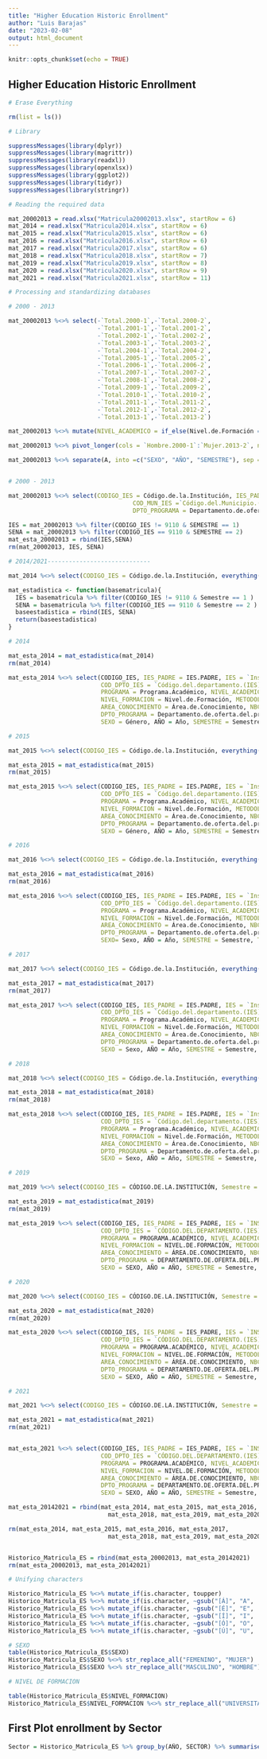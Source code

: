 ```yaml
---
title: "Higher Education Historic Enrollment"
author: "Luis Barajas"
date: "2023-02-08"
output: html_document
---
```


```r
knitr::opts_chunk$set(echo = TRUE)
```

## Higher Education Historic Enrollment


```r
# Erase Everything 

rm(list = ls())

# Library

suppressMessages(library(dplyr))
suppressMessages(library(magrittr))
suppressMessages(library(readxl))
suppressMessages(library(openxlsx))
suppressMessages(library(ggplot2))
suppressMessages(library(tidyr))
suppressMessages(library(stringr))
```


```r
# Reading the required data

mat_20002013 = read.xlsx("Matricula20002013.xlsx", startRow = 6)
mat_2014 = read.xlsx("Matricula2014.xlsx", startRow = 6)
mat_2015 = read.xlsx("Matricula2015.xlsx", startRow = 6)
mat_2016 = read.xlsx("Matricula2016.xlsx", startRow = 6)
mat_2017 = read.xlsx("Matricula2017.xlsx", startRow = 6)
mat_2018 = read.xlsx("Matricula2018.xlsx", startRow = 7)
mat_2019 = read.xlsx("Matricula2019.xlsx", startRow = 8)
mat_2020 = read.xlsx("Matricula2020.xlsx", startRow = 9)
mat_2021 = read.xlsx("Matricula2021.xlsx", startRow = 11)

```


```r
# Processing and standardizing databases

# 2000 - 2013

mat_20002013 %<>% select(-`Total.2000-1`,-`Total.2000-2`,
                         -`Total.2001-1`,-`Total.2001-2`,
                         -`Total.2002-1`,-`Total.2002-2`,
                         -`Total.2003-1`,-`Total.2003-2`,
                         -`Total.2004-1`,-`Total.2004-2`,
                         -`Total.2005-1`,-`Total.2005-2`,
                         -`Total.2006-1`,-`Total.2006-2`,
                         -`Total.2007-1`,-`Total.2007-2`,
                         -`Total.2008-1`,-`Total.2008-2`,
                         -`Total.2009-1`,-`Total.2009-2`,
                         -`Total.2010-1`,-`Total.2010-2`,
                         -`Total.2011-1`,-`Total.2011-2`,
                         -`Total.2012-1`,-`Total.2012-2`,
                         -`Total.2013-1`,-`Total.2013-2`)

mat_20002013 %<>% mutate(NIVEL_ACADEMICO = if_else(Nivel.de.Formación == "DOCTORADO" | Nivel.de.Formación == "ESPECIALIZACION" | Nivel.de.Formación == "MAESTRIA", "POSGRADO", "PREGRADO"))

mat_20002013 %<>% pivot_longer(cols = `Hombre.2000-1`:`Mujer.2013-2`, names_to = "A", values_to = "TOTAL_MATRICULA")

mat_20002013 %<>% separate(A, into =c("SEXO", "AÑO", "SEMESTRE"), sep = "[.-]")


# 2000 - 2013

mat_20002013 %<>% select(CODIGO_IES = Código.de.la.Institución, IES_PADRE = Código.de.la.Institución, IES = `Institución.de.Educación.Superior.(IES)`, SECTOR = Sector.IES, CARACTER = Carácter.IES, COD_DPTO_IES = `Código.del.departamento.(IES)`, DPTO_IES = Departamento.de.domicilio.de.la.IES, 
                                   COD_MUN_IES =`Código.del.Municipio.(IES)`, MUN_IES = Municipio.de.domicilio.de.la.IES,CODIGO_SNIES_PROGRAMA=Código.SNIES.del.programa, PROGRAMA =Programa.Académico, NIVEL_ACADEMICO, NIVEL_FORMACION = Nivel.de.Formación, METODOLOGIA = Metodología.del.programa, AREA_CONOCIMIENTO = Área.de.Conocimiento, NBC = `Núcleo.Básico.del.Conocimiento.(NBC)`, COD_DPTO_PROGRAMA = `Código.del.Departamento.(Programa)`,
                                   DPTO_PROGRAMA = Departamento.de.oferta.del.programa, COD_MUN_PROGRAMA = `Código.del.Municipio.(Programa)`, MUN_PROGRAMA = Municipio.de.oferta.del.programa,SEXO,AÑO,SEMESTRE,`TOTAL_MATRICULA`)

IES = mat_20002013 %>% filter(CODIGO_IES != 9110 & SEMESTRE == 1)
SENA = mat_20002013 %>% filter(CODIGO_IES == 9110 & SEMESTRE == 2)
mat_esta_20002013 = rbind(IES,SENA)
rm(mat_20002013, IES, SENA)

# 2014/2021-----------------------------

mat_2014 %<>% select(CODIGO_IES = Código.de.la.Institución, everything())

mat_estadistica <- function(basematricula){
  IES = basematricula %>% filter(CODIGO_IES != 9110 & Semestre == 1 )
  SENA = basematricula %>% filter(CODIGO_IES == 9110 & Semestre == 2 )
  baseestadistica = rbind(IES, SENA)
  return(baseestadistica)
}

# 2014

mat_esta_2014 = mat_estadistica(mat_2014)
rm(mat_2014)

mat_esta_2014 %<>% select(CODIGO_IES, IES_PADRE = IES.PADRE, IES = `Institución.de.Educación.Superior.(IES)`, SECTOR = Sector.IES, CARACTER = Caracter.IES,
                          COD_DPTO_IES = `Código.del.departamento.(IES)`, DPTO_IES = Departamento.de.domicilio.de.la.IES, COD_MUN_IES = `Código.del.Municipio.(IES)`, MUN_IES = Municipio.de.domicilio.de.la.IES, CODIGO_SNIES_PROGRAMA = Código.SNIES.del.programa, 
                          PROGRAMA = Programa.Académico, NIVEL_ACADEMICO = Nivel.Académico,
                          NIVEL_FORMACION = Nivel.de.Formación, METODOLOGIA = Metodología,
                          AREA_CONOCIMIENTO = Área.de.Conocimiento, NBC = `Núcleo.Básico.del.Conocimiento.(NBC)`, COD_DPTO_PROGRAMA = `Código.del.Departamento.(Programa)`,
                          DPTO_PROGRAMA = Departamento.de.oferta.del.programa, COD_MUN_PROGRAMA = `Código.del.Municipio.(Programa)`, MUN_PROGRAMA = Municipio.de.oferta.del.programa,
                          SEXO = Género, AÑO = Año, SEMESTRE = Semestre, TOTAL_MATRICULA = Matriculados.2014)

# 2015

mat_2015 %<>% select(CODIGO_IES = Código.de.la.Institución, everything())

mat_esta_2015 = mat_estadistica(mat_2015)
rm(mat_2015)

mat_esta_2015 %<>% select(CODIGO_IES, IES_PADRE = IES.PADRE, IES = `Institución.de.Educación.Superior.(IES)`, SECTOR = Sector.IES, CARACTER = Caracter.IES,
                          COD_DPTO_IES = `Código.del.departamento.(IES)`, DPTO_IES = Departamento.de.domicilio.de.la.IES, COD_MUN_IES = `Código.del.Municipio.(IES)`, MUN_IES = Municipio.de.domicilio.de.la.IES, CODIGO_SNIES_PROGRAMA = Código.SNIES.del.programa, 
                          PROGRAMA = Programa.Académico, NIVEL_ACADEMICO = Nivel.Académico,
                          NIVEL_FORMACION = Nivel.de.Formación, METODOLOGIA = Metodología,
                          AREA_CONOCIMIENTO = Área.de.Conocimiento, NBC = `Núcleo.Básico.del.Conocimiento.(NBC)`, COD_DPTO_PROGRAMA = `Código.del.Departamento.(Programa)`,
                          DPTO_PROGRAMA = Departamento.de.oferta.del.programa, COD_MUN_PROGRAMA = `Código.del.Municipio.(Programa)`, MUN_PROGRAMA = Municipio.de.oferta.del.programa,
                          SEXO = Género, AÑO = Año, SEMESTRE = Semestre, TOTAL_MATRICULA = Matriculados.2015)

# 2016

mat_2016 %<>% select(CODIGO_IES = Código.de.la.Institución, everything())

mat_esta_2016 = mat_estadistica(mat_2016)
rm(mat_2016)

mat_esta_2016 %<>% select(CODIGO_IES, IES_PADRE = IES.PADRE, IES = `Institución.de.Educación.Superior.(IES)`, SECTOR = Sector.IES, CARACTER = Caracter.IES,
                          COD_DPTO_IES = `Código.del.departamento.(IES)`, DPTO_IES = Departamento.de.domicilio.de.la.IES, COD_MUN_IES = `Código.del.Municipio.(IES)`, MUN_IES = Municipio.de.domicilio.de.la.IES, CODIGO_SNIES_PROGRAMA = Código.SNIES.del.programa, 
                          PROGRAMA = Programa.Académico, NIVEL_ACADEMICO = Nivel.Académico,
                          NIVEL_FORMACION = Nivel.de.Formación, METODOLOGIA = Metodología,
                          AREA_CONOCIMIENTO = Área.de.Conocimiento, NBC = `Núcleo.Básico.del.Conocimiento.(NBC)`, COD_DPTO_PROGRAMA = `Código.del.Departamento.(Programa)`,
                          DPTO_PROGRAMA = Departamento.de.oferta.del.programa, COD_MUN_PROGRAMA = `Código.del.Municipio.(Programa)`, MUN_PROGRAMA = Municipio.de.oferta.del.programa,
                          SEXO= Sexo, AÑO = Año, SEMESTRE = Semestre, TOTAL_MATRICULA = Matriculados.2016)

# 2017

mat_2017 %<>% select(CODIGO_IES = Código.de.la.Institución, everything())

mat_esta_2017 = mat_estadistica(mat_2017)
rm(mat_2017)

mat_esta_2017 %<>% select(CODIGO_IES, IES_PADRE = IES.PADRE, IES = `Institución.de.Educación.Superior.(IES)`, SECTOR = Sector.IES, CARACTER = Caracter.IES,
                          COD_DPTO_IES = `Código.del.departamento.(IES)`, DPTO_IES = Departamento.de.domicilio.de.la.IES, COD_MUN_IES = `Código.del.Municipio.(IES)`, MUN_IES = Municipio.de.domicilio.de.la.IES, CODIGO_SNIES_PROGRAMA = Código.SNIES.del.programa, 
                          PROGRAMA = Programa.Académico, NIVEL_ACADEMICO = Nivel.Académico,
                          NIVEL_FORMACION = Nivel.de.Formación, METODOLOGIA = Metodología,
                          AREA_CONOCIMIENTO = Área.de.Conocimiento, NBC = `Núcleo.Básico.del.Conocimiento.(NBC)`, COD_DPTO_PROGRAMA = `Código.del.Departamento.(Programa)`,
                          DPTO_PROGRAMA = Departamento.de.oferta.del.programa, COD_MUN_PROGRAMA = `Código.del.Municipio.(Programa)`, MUN_PROGRAMA = Municipio.de.oferta.del.programa,
                          SEXO = Sexo, AÑO = Año, SEMESTRE = Semestre, TOTAL_MATRICULA = Matriculados.2017)

# 2018

mat_2018 %<>% select(CODIGO_IES = Código.de.la.Institución, everything())

mat_esta_2018 = mat_estadistica(mat_2018)
rm(mat_2018)

mat_esta_2018 %<>% select(CODIGO_IES, IES_PADRE = IES.PADRE, IES = `Institución.de.Educación.Superior.(IES)`, SECTOR = Sector.IES, CARACTER = Caracter.IES,
                          COD_DPTO_IES = `Código.del.departamento.(IES)`, DPTO_IES = Departamento.de.domicilio.de.la.IES, COD_MUN_IES = `Código.del.Municipio.(IES)`, MUN_IES = Municipio.de.domicilio.de.la.IES, CODIGO_SNIES_PROGRAMA = Código.SNIES.del.programa, 
                          PROGRAMA = Programa.Académico, NIVEL_ACADEMICO = Nivel.Académico,
                          NIVEL_FORMACION = Nivel.de.Formación, METODOLOGIA = Metodología,
                          AREA_CONOCIMIENTO = Área.de.Conocimiento, NBC = `Núcleo.Básico.del.Conocimiento.(NBC)`, COD_DPTO_PROGRAMA = `Código.del.Departamento.(Programa)`,
                          DPTO_PROGRAMA = Departamento.de.oferta.del.programa, COD_MUN_PROGRAMA = `Código.del.Municipio.(Programa)`, MUN_PROGRAMA = Municipio.de.oferta.del.programa,
                          SEXO = Sexo, AÑO = Año, SEMESTRE = Semestre, TOTAL_MATRICULA = Matriculados.2018)

# 2019

mat_2019 %<>% select(CODIGO_IES = CÓDIGO.DE.LA.INSTITUCIÓN, Semestre = SEMESTRE, everything())

mat_esta_2019 = mat_estadistica(mat_2019)
rm(mat_2019)

mat_esta_2019 %<>% select(CODIGO_IES, IES_PADRE = IES_PADRE, IES = `INSTITUCIÓN.DE.EDUCACIÓN.SUPERIOR.(IES)`, SECTOR = SECTOR.IES, CARACTER = CARACTER.IES,
                          COD_DPTO_IES = `CÓDIGO.DEL.DEPARTAMENTO.(IES)`, DPTO_IES = DEPARTAMENTO.DE.DOMICILIO.DE.LA.IES, COD_MUN_IES = CÓDIGO.DEL.MUNICIPIO, MUN_IES = MUNICIPIO.DE.DOMICILIO.DE.LA.IES, CODIGO_SNIES_PROGRAMA = CÓDIGO.SNIES.DEL.PROGRAMA, 
                          PROGRAMA = PROGRAMA.ACADÉMICO, NIVEL_ACADEMICO = NIVEL.ACADÉMICO,
                          NIVEL_FORMACION = NIVEL.DE.FORMACIÓN, METODOLOGIA = METODOLOGÍA,
                          AREA_CONOCIMIENTO = ÁREA.DE.CONOCIMIENTO, NBC = `NÚCLEO.BÁSICO.DEL.CONOCIMIENTO.(NBC)`, COD_DPTO_PROGRAMA = `CÓDIGO.DEL.DEPARTAMENTO.(PROGRAMA)`,
                          DPTO_PROGRAMA = DEPARTAMENTO.DE.OFERTA.DEL.PROGRAMA, COD_MUN_PROGRAMA = `CÓDIGO.DEL.MUNICIPIO.(PROGRAMA)`, MUN_PROGRAMA = MUNICIPIO.DE.OFERTA.DEL.PROGRAMA,
                          SEXO = SEXO, AÑO = AÑO, SEMESTRE = Semestre, TOTAL_MATRICULA = MATRICULADOS)

# 2020 

mat_2020 %<>% select(CODIGO_IES = CÓDIGO.DE.LA.INSTITUCIÓN, Semestre = SEMESTRE, everything())

mat_esta_2020 = mat_estadistica(mat_2020)
rm(mat_2020)

mat_esta_2020 %<>% select(CODIGO_IES, IES_PADRE = IES_PADRE, IES = `INSTITUCIÓN.DE.EDUCACIÓN.SUPERIOR.(IES)`, SECTOR = SECTOR.IES, CARACTER = CARACTER.IES,
                          COD_DPTO_IES = `CÓDIGO.DEL.DEPARTAMENTO.(IES)`, DPTO_IES = DEPARTAMENTO.DE.DOMICILIO.DE.LA.IES, COD_MUN_IES = `CÓDIGO.DEL.MUNICIPIO.(IES)`, MUN_IES = MUNICIPIO.DE.DOMICILIO.DE.LA.IES, CODIGO_SNIES_PROGRAMA = CÓDIGO.SNIES.DEL.PROGRAMA, 
                          PROGRAMA = PROGRAMA.ACADÉMICO, NIVEL_ACADEMICO = NIVEL.ACADÉMICO,
                          NIVEL_FORMACION = NIVEL.DE.FORMACIÓN, METODOLOGIA = METODOLOGÍA,
                          AREA_CONOCIMIENTO = ÁREA.DE.CONOCIMIENTO, NBC = `NÚCLEO.BÁSICO.DEL.CONOCIMIENTO.(NBC)`, COD_DPTO_PROGRAMA = `CÓDIGO.DEL.DEPARTAMENTO.(PROGRAMA)`,
                          DPTO_PROGRAMA = DEPARTAMENTO.DE.OFERTA.DEL.PROGRAMA, COD_MUN_PROGRAMA = `CÓDIGO.DEL.MUNICIPIO.(PROGRAMA)`, MUN_PROGRAMA = MUNICIPIO.DE.OFERTA.DEL.PROGRAMA,
                          SEXO = SEXO, AÑO = AÑO, SEMESTRE = Semestre, TOTAL_MATRICULA = MATRICULADOS)

# 2021

mat_2021 %<>% select(CODIGO_IES = CÓDIGO.DE.LA.INSTITUCIÓN, Semestre = SEMESTRE, everything())

mat_esta_2021 = mat_estadistica(mat_2021)
rm(mat_2021)


mat_esta_2021 %<>% select(CODIGO_IES, IES_PADRE = IES_PADRE, IES = `INSTITUCIÓN.DE.EDUCACIÓN.SUPERIOR.(IES)`, SECTOR = SECTOR.IES, CARACTER = CARACTER.IES,
                          COD_DPTO_IES = `CÓDIGO.DEL.DEPARTAMENTO.(IES)`, DPTO_IES = DEPARTAMENTO.DE.DOMICILIO.DE.LA.IES, COD_MUN_IES = `CÓDIGO.DEL.MUNICIPIO.(IES)`, MUN_IES = MUNICIPIO.DE.DOMICILIO.DE.LA.IES, CODIGO_SNIES_PROGRAMA = CÓDIGO.SNIES.DEL.PROGRAMA, 
                          PROGRAMA = PROGRAMA.ACADÉMICO, NIVEL_ACADEMICO = NIVEL.ACADÉMICO,
                          NIVEL_FORMACION = NIVEL.DE.FORMACIÓN, METODOLOGIA = METODOLOGÍA,
                          AREA_CONOCIMIENTO = ÁREA.DE.CONOCIMIENTO, NBC = `NÚCLEO.BÁSICO.DEL.CONOCIMIENTO.(NBC)`, COD_DPTO_PROGRAMA = `CÓDIGO.DEL.DEPARTAMENTO.(PROGRAMA)`,
                          DPTO_PROGRAMA = DEPARTAMENTO.DE.OFERTA.DEL.PROGRAMA, COD_MUN_PROGRAMA = `CÓDIGO.DEL.MUNICIPIO.(PROGRAMA)`, MUN_PROGRAMA = MUNICIPIO.DE.OFERTA.DEL.PROGRAMA,
                          SEXO = SEXO, AÑO = AÑO, SEMESTRE = Semestre, TOTAL_MATRICULA = MATRICULADOS)

mat_esta_20142021 = rbind(mat_esta_2014, mat_esta_2015, mat_esta_2016, mat_esta_2017,
                            mat_esta_2018, mat_esta_2019, mat_esta_2020, mat_esta_2021)

rm(mat_esta_2014, mat_esta_2015, mat_esta_2016, mat_esta_2017,
                            mat_esta_2018, mat_esta_2019, mat_esta_2020, mat_esta_2021)


Historico_Matricula_ES = rbind(mat_esta_20002013, mat_esta_20142021)
rm(mat_esta_20002013, mat_esta_20142021)

```

```r
# Unifying characters

Historico_Matricula_ES %<>% mutate_if(is.character, toupper)
Historico_Matricula_ES %<>% mutate_if(is.character, ~gsub("[Á]", "A", .x, ignore.case = TRUE))
Historico_Matricula_ES %<>% mutate_if(is.character, ~gsub("[É]", "E", .x, ignore.case = TRUE))
Historico_Matricula_ES %<>% mutate_if(is.character, ~gsub("[Í]", "I", .x, ignore.case = TRUE))
Historico_Matricula_ES %<>% mutate_if(is.character, ~gsub("[Ó]", "O", .x, ignore.case = TRUE))
Historico_Matricula_ES %<>% mutate_if(is.character, ~gsub("[Ú]", "U", .x, ignore.case = TRUE))

# SEXO
table(Historico_Matricula_ES$SEXO)
Historico_Matricula_ES$SEXO %<>% str_replace_all("FEMENINO", "MUJER")
Historico_Matricula_ES$SEXO %<>% str_replace_all("MASCULINO", "HOMBRE")

# NIVEL DE FORMACION

table(Historico_Matricula_ES$NIVEL_FORMACION)
Historico_Matricula_ES$NIVEL_FORMACION %<>% str_replace_all("UNIVERSITARIA", "UNIVERSITARIO")

```
## First Plot enrollment by Sector

```r
Sector = Historico_Matricula_ES %>% group_by(AÑO, SECTOR) %>% summarise(Total_Matricula = sum(TOTAL_MATRICULA))




```


